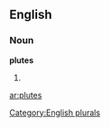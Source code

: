 ==English==

===Noun===
'''plutes'''

# {{plural of|[[plute]]}}

[[Category:English plurals]]

[[ar:plutes]]